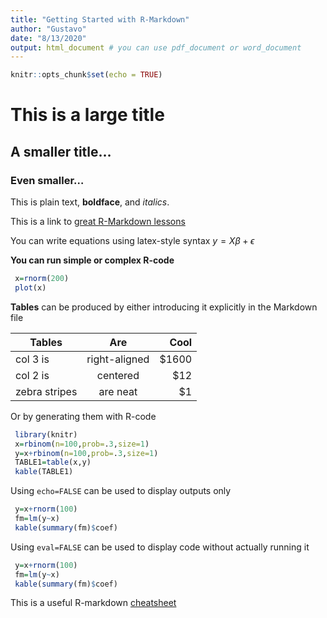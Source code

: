 ```yaml
---
title: "Getting Started with R-Markdown"
author: "Gustavo"
date: "8/13/2020"
output: html_document # you can use pdf_document or word_document
---
```


```r
knitr::opts_chunk$set(echo = TRUE)
```

# This is a large title

## A smaller title...

### Even smaller...

This is plain text, **boldface**, and *italics*.


This is a link to [great R-Markdown lessons](https://rmarkdown.rstudio.com/lesson-1.html)


You can write equations using latex-style syntax $y=X\beta+\epsilon$


**You can run simple or complex R-code** 

```r
 x=rnorm(200)
 plot(x)
```

**Tables** can be produced by either introducing it explicitly in the Markdown file


| Tables        | Are           | Cool  |
| ------------- |:-------------:| -----:|
| col 3 is      | right-aligned | $1600 |
| col 2 is      | centered      |   $12 |
| zebra stripes | are neat      |    $1 |


Or by generating them with R-code


```r
 library(knitr)
 x=rbinom(n=100,prob=.3,size=1)
 y=x+rbinom(n=100,prob=.3,size=1)
 TABLE1=table(x,y)
 kable(TABLE1)
```

Using `echo=FALSE` can be used to display outputs only 

```r
 y=x+rnorm(100)
 fm=lm(y~x)
 kable(summary(fm)$coef)
```

Using `eval=FALSE` can be used to display code without actually running it

```r
 y=x+rnorm(100)
 fm=lm(y~x)
 kable(summary(fm)$coef)
``` 

This is a useful R-markdown [cheatsheet](https://rmarkdown.rstudio.com/lesson-15.html)